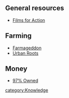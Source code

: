 == General resources ==

* [http://www.filmsforaction.org/ Films for Action]

== Farming ==

* [http://farmageddonmovie.com/ Farmageddon]
* [http://www.urbanrootsamerica.com/urbanrootsamerica.com/Home.html Urban Roots]

== Money ==

* [http://www.positivemoney.org.uk/97percent-owned-documentary/ 97% Owned]

[[category:Knowledge]]